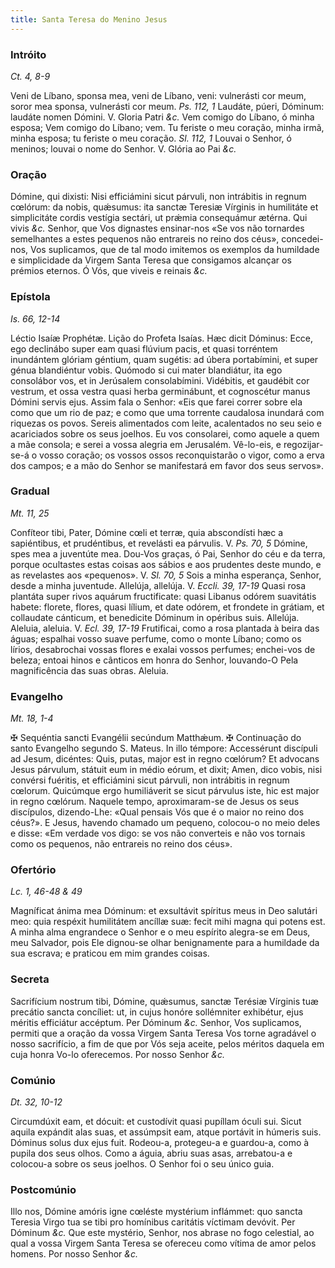 ```yaml
---
title: Santa Teresa do Menino Jesus
---
```


### Intróito 

_Ct. 4, 8-9_

<div class="grid grid-cols-2 gap-5">
  <span class="text-justify">
    Veni de Líbano, sponsa mea, veni de Líbano, veni: vulnerásti cor meum, soror
    mea sponsa, vulnerásti cor meum. <em>Ps. 112, 1</em> Laudáte, púeri,
    Dóminum: laudáte nomen Dómini. V. Gloria Patri <em>&c.</em>
  </span>
  <span class="text-justify">
    Vem comigo do Líbano, ó minha esposa; Vem comigo do Líbano; vem. Tu feriste
    o meu coração, minha irmã, minha esposa; tu feriste o meu coração.
    <em>Sl. 112, 1</em> Louvai o Senhor, ó meninos; louvai o nome do Senhor. V. Glória
    ao Pai <em>&c.</em>
  </span>
</div>

### Oração

<div class="grid grid-cols-2 gap-5">
  <span class="text-justify">
    Dómine, qui dixisti: Nisi efficiámini sicut párvuli, non intrábitis in
    regnum cœlórum: da nobis, quǽsumus: ita sanctæ Teresiæ Vírginis in
    humilitáte et simplicitáte cordis vestígia sectári, ut prǽmia consequámur
    ætérna. Qui vivis <em>&c.</em>
  </span>
  <span class="text-justify">
    Senhor, que Vos dignastes ensinar-nos «Se vos não tornardes semelhantes a
    estes pequenos não entrareis no reino dos céus», concedei-nos, Vos
    suplicamos, que de tal modo imitemos os exemplos da humildade e simplicidade
    da Virgem Santa Teresa que consigamos alcançar os prémios eternos. Ó Vós,
    que viveis e reinais <em>&c.</em>
  </span>
</div>

### Epístola 

_Is. 66, 12-14_

<div class="grid grid-cols-2 gap-5">
  <span class="text-justify">Léctio Isaíæ Prophétæ.</span>
  <span class="text-justify">Lição do Profeta Isaías.</span>
  <span class="text-justify">
    Hæc dicit Dóminus: Ecce, ego declinábo super eam quasi flúvium pacis, et
    quasi torréntem inundántem glóriam géntium, quam sugétis: ad úbera
    portabímini, et super génua blandiéntur vobis. Quómodo si cui mater
    blandiátur, ita ego consolábor vos, et in Jerúsalem consolabímini.
    Vidébitis, et gaudébit cor vestrum, et ossa vestra quasi herba germinábunt,
    et cognoscétur manus Dómini servis ejus.
  </span>
  <span class="text-justify">
    Assim fala o Senhor: «Eis que farei correr sobre ela como que um rio de paz;
    e como que uma torrente caudalosa inundará com riquezas os povos. Sereis
    alimentados com leite, acalentados no seu seio e acariciados sobre os seus
    joelhos. Eu vos consolarei, como aquele a quem a mãe consola; e serei a
    vossa alegria em Jerusalém. Vê-lo-eis, e regozijar-se-á o vosso coração; os
    vossos ossos reconquistarão o vigor, como a erva dos campos; e a mão do
    Senhor se manifestará em favor dos seus servos».
  </span>
</div>

### Gradual 

_Mt. 11, 25_

<div class="grid grid-cols-2 gap-5">
  <span class="text-justify">
    Confíteor tibi, Pater, Dómine cœli et terræ, quia abscondísti hæc a
    sapiéntibus, et prudéntibus, et revelásti ea párvulis. V. <em>Ps. 70, 5</em>
    Dómine, spes mea a juventúte mea.
  </span>
  <span class="text-justify">
    Dou-Vos graças, ó Pai, Senhor do céu e da terra, porque ocultastes estas
    coisas aos sábios e aos prudentes deste mundo, e as revelastes aos
    «pequenos». V. <em>Sl. 70, 5</em> Sois a minha esperança, Senhor, desde a
    minha juventude.
  </span>
  <span class="text-justify">
    Allelúja, allelúja. V. <em>Eccli. 39, 17-19</em> Quasi rosa plantáta super
    rivos aquárum fructificate: quasi Libanus odórem suavitátis habete: florete,
    flores, quasi lílium, et date odórem, et frondete in grátiam, et collaudate
    cánticum, et benedicite Dóminum in opéribus suis. Allelúja.
  </span>
  <span class="text-justify">
    Aleluia, aleluia. V. <em>Ecl. 39, 17-19</em> Frutificai, como a rosa
    plantada à beira das águas; espalhai vosso suave perfume, como o monte
    Líbano; como os lírios, desabrochai vossas flores e exalai vossos perfumes;
    enchei-vos de beleza; entoai hinos e cânticos em honra do Senhor, louvando-O
    Pela magnificência das suas obras. Aleluia.
  </span>
</div>

### Evangelho 

_Mt. 18, 1-4_

<div class="grid grid-cols-2 gap-5">
  <span class="text-justify">
    <span class="text-red-500">&#10016;</span> Sequéntia sancti Evangélii
    secúndum Matthǽum.
  </span>
  <span class="text-justify">
    <span class="text-red-500">&#10016;</span> Continuação do santo Evangelho
    segundo S. Mateus.
  </span>
  <span class="text-justify">
    In illo témpore: Accessérunt discípuli ad Jesum, dicéntes: Quis, putas,
    major est in regno cœlórum? Et advocans Jesus párvulum, státuit eum in médio
    eórum, et dixit; Amen, dico vobis, nisi convérsi fuéritis, et efficiámini
    sicut párvuli, non intrábitis in regnum cœlorum. Quicúmque ergo humiliáverit
    se sicut párvulus iste, hic est major in regno cœlórum.
  </span>
  <span class="text-justify">
    Naquele tempo, aproximaram-se de Jesus os seus discípulos, dizendo-Lhe:
    «Qual pensais Vós que é o maior no reino dos céus?». E Jesus, havendo
    chamado um pequeno, colocou-o no meio deles e disse: «Em verdade vos digo:
    se vos não converteis e não vos tornais como os pequenos, não entrareis no
    reino dos céus».
  </span>
</div>

### Ofertório 

_Lc. 1, 46-48 & 49_

<div class="grid grid-cols-2 gap-5">
  <span class="text-justify">
    Magníficat ánima mea Dóminum: et exsultávit spíritus meus in Deo salutári
    meo: quia respéxit humilitátem ancíllæ suæ: fecit mihi magna qui potens est.
  </span>
  <span class="text-justify">
    A minha alma engrandece o Senhor e o meu espírito alegra-se em Deus, meu
    Salvador, pois Ele dignou-se olhar benignamente para a humildade da sua
    escrava; e praticou em mim grandes coisas.
  </span>
</div>

### Secreta

<div class="grid grid-cols-2 gap-5">
  <span class="text-justify">
    Sacrifícium nostrum tibi, Dómine, quǽsumus, sanctæ Terésiæ Vírginis tuæ
    precátio sancta concíliet: ut, in cujus honóre sollémniter exhibétur, ejus
    méritis efficiátur accéptum. Per Dóminum <em>&c.</em>
  </span>
  <span class="text-justify">
    Senhor, Vos suplicamos, permiti que a oração da vossa Virgem Santa Teresa
    Vos torne agradável o nosso sacrifício, a fim de que por Vós seja aceite,
    pelos méritos daquela em cuja honra Vo-lo oferecemos. Por nosso Senhor
    <em>&c.</em>
  </span>
</div>

### Comúnio 

_Dt. 32, 10-12_

<div class="grid grid-cols-2 gap-5">
  <span class="text-justify">
    Circumdúxit eam, et dócuit: et custodívit quasi pupíllam óculi sui. Sicut
    aquila expándit alas suas, et assúmpsit eam, atque portávit in húmeris suis.
    Dóminus solus dux ejus fuit.
  </span>
  <span class="text-justify">
    Rodeou-a, protegeu-a e guardou-a, como à pupila dos seus olhos. Como a
    águia, abriu suas asas, arrebatou-a e colocou-a sobre os seus joelhos. O
    Senhor foi o seu único guia.
  </span>
</div>

### Postcomúnio

<div class="grid grid-cols-2 gap-5">
  <span class="text-justify">
    Illo nos, Dómine amóris igne cœléste mystérium inflámmet: quo sancta Teresia
    Virgo tua se tibi pro homínibus caritátis víctimam devóvit. Per Dóminum
    <em>&c.</em>
  </span>
  <span class="text-justify">
    Que este mystério, Senhor, nos abrase no fogo celestial, ao qual a vossa
    Virgem Santa Teresa se ofereceu como vítima de amor pelos homens. Por nosso
    Senhor <em>&c.</em>
  </span>
</div>
